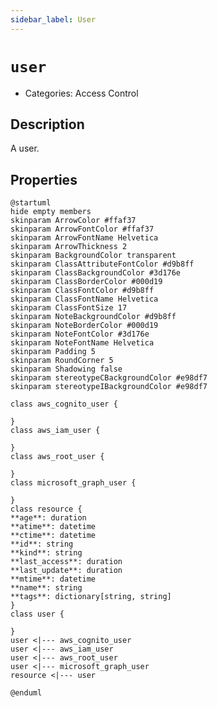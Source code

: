 ```yaml
---
sidebar_label: User
---
```


# `user`

- Categories: Access Control

## Description

A user.

## Properties

<ZoomPanPinch>

```kroki imgType="plantuml" imgAlt="Diagram of User data model"
@startuml
hide empty members
skinparam ArrowColor #ffaf37
skinparam ArrowFontColor #ffaf37
skinparam ArrowFontName Helvetica
skinparam ArrowThickness 2
skinparam BackgroundColor transparent
skinparam ClassAttributeFontColor #d9b8ff
skinparam ClassBackgroundColor #3d176e
skinparam ClassBorderColor #000d19
skinparam ClassFontColor #d9b8ff
skinparam ClassFontName Helvetica
skinparam ClassFontSize 17
skinparam NoteBackgroundColor #d9b8ff
skinparam NoteBorderColor #000d19
skinparam NoteFontColor #3d176e
skinparam NoteFontName Helvetica
skinparam Padding 5
skinparam RoundCorner 5
skinparam Shadowing false
skinparam stereotypeCBackgroundColor #e98df7
skinparam stereotypeIBackgroundColor #e98df7

class aws_cognito_user {

}
class aws_iam_user {

}
class aws_root_user {

}
class microsoft_graph_user {

}
class resource {
**age**: duration
**atime**: datetime
**ctime**: datetime
**id**: string
**kind**: string
**last_access**: duration
**last_update**: duration
**mtime**: datetime
**name**: string
**tags**: dictionary[string, string]
}
class user {

}
user <|--- aws_cognito_user
user <|--- aws_iam_user
user <|--- aws_root_user
user <|--- microsoft_graph_user
resource <|--- user

@enduml
```

</ZoomPanPinch>
